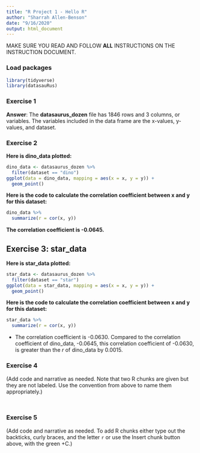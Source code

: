 ```yaml
---
title: "R Project 1 - Hello R"
author: "Sharrah Allen-Benson"
date: "9/16/2020"
output: html_document
---
```


MAKE SURE YOU READ AND FOLLOW **ALL** INSTRUCTIONS ON THE INSTRUCTION DOCUMENT. 

### Load packages

```r
library(tidyverse) 
library(datasauRus)
```


### Exercise 1

**Answer**: The **datasaurus_dozen** file has 1846 rows and 3 columns, or variables. The variables included in the data frame are the x-values, y-values, and dataset. 

### Exercise 2

**Here is dino_data plotted:**

```r
dino_data <- datasaurus_dozen %>%
  filter(dataset == "dino")
ggplot(data = dino_data, mapping = aes(x = x, y = y)) +
  geom_point()
```

**Here is the code to calculate the correlation coefficient between x and y for this dataset:**

```r
dino_data %>%
  summarize(r = cor(x, y))
```
**The correlation coefficient is -0.0645.**

## Exercise 3: star_data

**Here is star_data plotted:**

```r
star_data <- datasaurus_dozen %>%
  filter(dataset == "star")
ggplot(data = star_data, mapping = aes(x = x, y = y)) +
  geom_point()


```

**Here is the code to calculate the correlation coefficient between x and y for this dataset:**
 
```r
star_data %>%
  summarize(r = cor(x, y))

```
* The correlation coefficient is -0.0630. Compared to the correlation coefficient of dino_data, -0.0645, this correlation coefficient of -0.0630, is greater than the *r* of dino_data by 0.0015.

### Exercise 4

(Add code and narrative as needed. Note that two R chunks are given but they are not labeled. Use the convention from above to name them appropriately.)

```r


```

```r


```

### Exercise 5

(Add code and narrative as needed. To add R chunks either type out the backticks, curly braces, and the letter `r` or use the Insert chunk button above, with the green +C.)